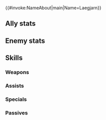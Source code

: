 {{#invoke:NameAbout|main|Name=Laegjarn}}{{HeroPage Tabs}}
{{Hero Infobox
|Name=Laegjarn
|Title=Sheathed Steel
|Origin=Fire Emblem Heroes
|Gender=Female
|WeaponType=Red Sword
|MoveType=Flying
|actorEN=Alicia Stratten
|resplendentActorEN=Abby Trott
|actorJP=田村ゆかり
|artist=前嶋重機
|resplendentArtist=群青
|resplendentArtist-extra=Trys Inc.
|additionDate=September 14, 2018
|releaseDate=September 21, 2018
|poolDate=October 23, 2018
|randomStartTime=2018-10-21T07:00:00Z
|poolRarities=5
|TagID=レーギャルン
|InternalID=295
|EnemyInternalID=35
|cv1=0
|cv2=300200
|description=The eldest princess of Múspell, the Flame Kingdom, and Laevatein's older sister. A general who leads Múspell's army with dignity.
|Properties=specRate_202108,resplendent,nifl
|resplendentStartTime=2024-10-25T07:00:00Z
|resplendentEndTime=2024-11-10T06:59:59Z
}}
==Ally stats==
{{Stats Page|noheader=1
|Lv1HP=17|Lv1ATK=8|Lv1SPD=10|Lv1DEF=8|Lv1RES=4
|GRHP=55|GRATK=55|GRSPD=60|GRDEF=65|GRRES=30
}}
==Enemy stats==
{{Stats Page/Generic|noheader=1
|Lv1HP=18|Lv1ATK=8|Lv1SPD=10|Lv1DEF=9|Lv1RES=4
|GRHP=60|GRATK=55|GRSPD=60|GRDEF=65|GRRES=30
}}
==Skills==
===Weapons===
{{Weapons Table
|weapon1=Iron Sword
|weapon1Default=1
|weapon1Unlock=1
|weapon2=Steel Sword
|weapon2Default=3
|weapon2Unlock=2
|weapon3=Silver Sword
|weapon3Default=4
|weapon3Unlock=3
|weapon4=Níu
|weapon4Default=5
|weapon4Unlock=5
|hasEnemy=1
}}

===Assists===
{{Assists Table}}
===Specials===
{{Specials Table
|special1=Glowing Ember
|special1Default=4
|special1Unlock=3
|special2=Bonfire
|special2Unlock=4
}}
===Passives===
{{Passives Table
|passiveA1=R Duel Flying 1
|passiveA2=R Duel Flying 2
|passiveA3=R Duel Flying 3
|passiveA1Unlock=3
|passiveA2Unlock=4
|passiveA3Unlock=5
|passiveB1=Chill Atk 1
|passiveB2=Chill Atk 2
|passiveB3=Chill Atk 3
|passiveB1Unlock=1
|passiveB2Unlock=2
|passiveB3Unlock=4
|passiveC1=Distant Guard 1
|passiveC2=Distant Guard 2
|passiveC3=Distant Guard 3
|passiveC1Unlock=3
|passiveC2Unlock=4
|passiveC3Unlock=5
}}
{{Heroes Navbox}}
{{Enemies Navbox}}